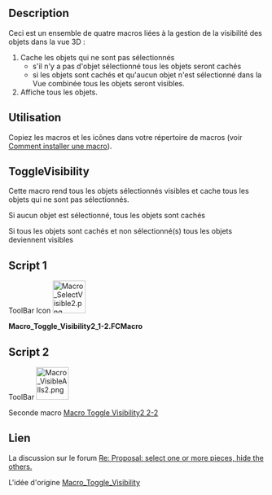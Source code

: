 <languages/>
{{Macro/fr
|Name=Macro Toggle Visibility2 1-2
|Icon=Macro_SelectVisible2.png
|Description={{ColoredParagraph|DarkRed|Yellow|Cette macro doit être utilisée avec '''Macro Toggle Visibility2 2-2'''}}<br/>
Il s'agit d'un ensemble de quatre macros permettant de gérer la visibilité des objets dans le modèle de l'objet (retour à la visibilité d'origine):<br/>
# les objets qui sont sélectionnés dans un document sont rendus visibles tandis que les objets qui ne sont pas sélectionnés sont rendus invisibles<br/>
#*Si aucun objet n'est sélectionné, tous les objets sont cachés<br/>
#*si tous les objets sont sélectionnés, tous les objets sont rendus visibles<br/>
#*si tous les objets sont sélectionnés, tous les objets sont rendus visibles<br/>
# rendre tous les objets visibles
|Author=openfablab
|Version=00.02b
|Date=2017-07-27
|FCVersion=Toutes
|Download=[https://wiki.freecad.org/images/d/d7/Macro_SelectVisible2.png ToolBar Icon]
|SeeAlso=[[Macro_Toggle_Visibility2_2-2/fr|Macro Toggle Visibility2 2-2]]<br/>
[[Macro_Toggle_Visibility/fr|Macro_Toggle_Visibility]]
}}

==Description==
{{ColoredText|Cette macro doit être utilisée avec [[Macro_Toggle_Visibility2_2-2|Macro Toggle Visibility2 2-2]]}}

Ceci est un ensemble de quatre macros liées à la gestion de la visibilité des objets dans la vue 3D :
# Cache les objets qui ne sont pas sélectionnés
#* s'il n'y a pas d'objet sélectionné tous les objets seront cachés
#* si les objets sont cachés et qu'aucun objet n'est sélectionné dans la Vue combinée tous les objets seront visibles.
# Affiche tous les objets.

==Utilisation==
Copiez les macros et les icônes dans votre répertoire de macros (voir [[How to install macros/fr|Comment installer une macro]]).

==ToggleVisibility==
Cette macro rend tous les objets sélectionnés visibles et cache tous les objets qui ne sont pas sélectionnés.

Si aucun objet est sélectionné, tous les objets sont cachés 

Si tous les objets sont cachés et non sélectionné(s) tous les objets deviennent visibles

==Script 1==

ToolBar Icon [[File:Macro_SelectVisible2.png|64px]]

'''Macro_Toggle_Visibility2_1-2.FCMacro'''

{{MacroCode|code=

import FreeCAD
# "Macro_Toggle_Visibility2_1-2" associate with "Macro_Toggle_Visibility2_2-2"
__title__="Macro_Toggle_Visibility2_1-2"
__author__ = "openfablab"
__url__     = "https://freecad.org/index-fr.html"
__version__ = "00.02b"
__date__    = "27/07/2017"
FreeCAD.actual=[]
try: 
    compt = 0
    for ShapeNameObj in FreeCAD.ActiveDocument.Objects:                                   # list alls objet for test if alls hidden
        if (FreeCADGui.ActiveDocument.getObject(ShapeNameObj.Name).Visibility == False) and (Gui.Selection.isSelected(ShapeNameObj) == False):
            compt += 1                                                                    # if hidden : compt += 1
            #print "False : ",ShapeNameObj.Name
        elif Gui.Selection.isSelected(ShapeNameObj) == False:
            FreeCAD.actual.append(ShapeNameObj.Name)
            #print "Actual : ",ShapeNameObj.Name
    if compt == len(FreeCAD.ActiveDocument.Objects):                                      # if (compt = Alls objects hidden) then Visibility = True
        for ShapeNameObj in FreeCAD.ActiveDocument.Objects:
            FreeCADGui.ActiveDocument.getObject(ShapeNameObj.Name).Visibility = True      # Visibility = True
            #print "True  : ",ShapeNameObj.Name
        compt = 0
    else :
        for ShapeNameObj in FreeCAD.ActiveDocument.Objects:                               # hidde objects not selecteds
            if Gui.Selection.isSelected(ShapeNameObj) == False:
                FreeCADGui.ActiveDocument.getObject(ShapeNameObj.Name).Visibility = False # if objects is not selected then Visibility = False (Hidden)
                #print "False : ",ShapeNameObj.Name
            else:
                FreeCADGui.ActiveDocument.getObject(ShapeNameObj.Name).Visibility = True  # if objects are hidden and selected then Visibility = True and hidden alls objects visibles
                #print "True  : ",ShapeNameObj.Name
except Exception:
    None }}

==Script 2==

ToolBar [[Image:Macro_VisibleAlls2.png|64px]]

Seconde macro [[Macro_Toggle_Visibility2_2-2/fr|Macro Toggle Visibility2 2-2]]

==Lien==
La discussion sur le forum [https://forum.freecad.org/viewtopic.php?f=8&t=13152&start=10#p184056 Re: Proposal: select one or more pieces, hide the others.]

L'idée d'origine [https://wiki.freecad.org/index.php?title=Macro_Toggle_Visibility Macro_Toggle_Visibility]